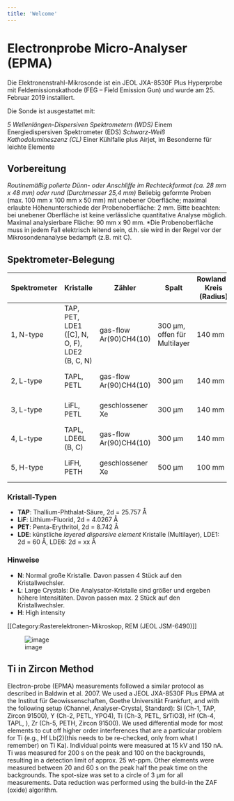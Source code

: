 ```yaml
---
title: 'Welcome'
---
```


# Electronprobe Micro-Analyser (EPMA)

Die Elektronenstrahl-Mikrosonde ist ein JEOL JXA-8530F Plus Hyperprobe mit Feldemissionskathode (FEG – Field Emission Gun) und wurde am 25. Februar 2019 installiert.

Die Sonde ist ausgestattet mit:</br>

*5 Wellenlängen-Dispersiven Spektrometern (WDS)
*Einem Energiedispersiven Spektrometer (EDS)
*Schwarz-Weiß Kathodolumineszenz (CL)
*Einer Kühlfalle plus Airjet, im Besonderne für leichte Elemente

## Vorbereitung

*Routinemäßig polierte Dünn- oder Anschliffe im Rechteckformat (ca. 28 mm x 48 mm) oder rund (Durchmesser 25,4 mm)
*Beliebig geformte Proben (max. 100 mm x 100 mm x 50 mm) mit unebener Oberfläche; maximal erlaubte Höhenunterschiede der Probenoberfläche: 2 mm. Bitte beachten: bei unebener Oberfläche ist keine verlässliche quantitative Analyse möglich. Maximal analysierbare Fläche: 90 mm x 90 mm.
*Die Probenoberfläche muss in jedem Fall elektrisch leitend sein, d.h. sie wird in der Regel vor der Mikrosondenanalyse bedampft (z.B. mit C).

## Spektrometer-Belegung

| Spektrometer | Kristalle                           | Zähler                           | Spalt                      | Rowland-Kreis (Radius) | mm-Bereich        |
|--------------|-------------------------------------|----------------------------------|----------------------------|------------------------|-------------------|
| 1, N-type    | TAP, PET, LDE1 ([C], N, O, F), LDE2 (B, C, N) | gas-flow Ar(90)CH4(10)          | 300 µm, offen für Multilayer | 140 mm                | 69.701 - 259.951  |
| 2, L-type    | TAPL, PETL                         | gas-flow Ar(90)CH4(10)          | 300 µm                    | 140 mm                | 69.561 - 259.766  |
| 3, L-type    | LiFL, PETL                         | geschlossener Xe                | 300 µm                    | 140 mm                | 69.621 - 259.686  |
| 4, L-type    | TAPL, LDE6L (B, C)                 | gas-flow Ar(90)CH4(10)          | 300 µm                    | 140 mm                | 69.371 - 259.631  |
| 5, H-type    | LiFH, PETH                         | geschlossener Xe                | 500 µm                    | 100 mm                | 85.281 - 240.295  |

### Kristall-Typen

- **TAP**: Thallium-Phthalat-Säure, 2d = 25.757 Å  
- **LiF**: Lithium-Fluorid, 2d = 4.0267 Å  
- **PET**: Penta-Erythritol, 2d = 8.742 Å  
- **LDE**: künstliche *layered dispersive element* Kristalle (Multilayer), LDE1: 2d = 60 Å, LDE6: 2d = xx Å  

### Hinweise

- **N**: Normal große Kristalle. Davon passen 4 Stück auf den Kristallwechsler.  
- **L**: Large Crystals: Die Analysator-Kristalle sind größer und ergeben höhere Intensitäten. Davon passen max. 2 Stück auf den Kristallwechsler.  
- **H**: High intensity  

[[Category:Rasterelektronen-Mikroskop, REM (JEOL JSM-6490)]]

![image](images/REM_Spektrometer_Konfiguration.png)

## Ti in Zircon Method

Electron-probe (EPMA) measurements followed a similar protocol as described in Baldwin et al. 2007. We used a JEOL JXA-8530F Plus EPMA at the Institut für Geowissenschaften, Goethe Universität Frankfurt, and with the following setup (Channel, Analyser-Crystal, Standard): Si (Ch-1, TAP, Zircon 91500), Y (Ch-2, PETL, YPO4), Ti (Ch-3, PETL, SrTiO3), Hf (Ch-4, TAPL, ), Zr (Ch-5, PETH, Zircon 91500). We used differential mode for most elements to cut off higher order interferences that are a particular problem for Ti (e.g., Hf Lb(2)(this needs to be re-checked, only from what I remember) on Ti Ka). Individual points were measured at 15 kV and 150 nA. Ti was measured for 200 s on the peak and 100 on the backgrounds, resulting in a detection limit of approx. 25 wt-ppm. Other elements were measured between 20 and 60 s on the peak half the peak time on the backgrounds. The spot-size was set to a circle of 3 µm for all measurements. Data reduction was performed using the build-in the ZAF (oxide) algorithm.